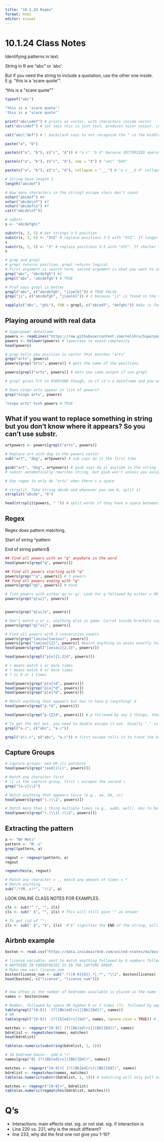 ```yaml
---
title: "10.1.24 Regex"
format: html
editor: visual
---
```


# 10.1.24 Class Notes

Identifying patterns in text.

String in R are "abc" or 'abc'.

But if you need the string to include a quotation, use the other one inside. E.g. "this is a 'scare quote'".

"this is a \"scare quote\""

```r
typeof("abc")

"this is a 'scare quote'"
'this is a "scare quote"'

print("abc\ndef") # prints as vector, with characters inside vector
cat("abc\ndef") # cat says this is just text, produces nicer output. \n is an escape character

cat("abc\"def") # \ backslash says to not recognize the " in the middle as a quotation but as part of the text

paste("a", "b")

paste(c("a", "b"), c("c", "d")) # "a c" "b d" because VECTORIZED operation

paste(c("a", "b"), c("c", "d"), sep = "X") # "aXc" "bXd"

paste(c("a", "b"), c("c", "d"), collapse = "___") # "a c___b d" collapse will give you out 1 vector, connecting output together

# String have length 1
length("abcdef")

# How many characters in the string? escape chars don't count
nchar("abcdef") #6
nchar("abcde\nf") #7
nchar("abcdef\n") #7
cat(("abcde\nf"))

# substr
s <- "abcdefghi"

substr(s, 3, 5) # Get strings 3-5 position
substr(s, 3, 5) <- "XYZ" # replace positions 3-5 with "XYZ". If longer than 3 characters, it will cut off
s
substr(s, 3, 5) <- "3" # replace positions 3-5 with "XYZ". If shorter than 3 characters, just replace 1
s

# grep and grepl
# grepl returns position, grepl returns logical
# First argument is search term, second argument is what you want to search inside
grep("abc", "abcdefgh") #1
grepl("abc", "abcdefgh") # TRUE

# Prof says grepl is better
grepl("abc", c("abcdefgh", "jioelkl")) # TRUE FALSE
grep("ji", c("abcdefgh", "jioelkl")) # 2 because "ji" is found in the second string

sapply(c("abc", "ghi"), FUN = grepl, c("abcedf", "defghi")) #abc is found in first entry but not second, ghi is found in second entry but not first
```

## Playing around with real data
```r
# Superpower dataframe
powers <- readLines("https://raw.githubusercontent.com/nolshru/SuperpowerRandSelector/main/PlaintextSuperpowerList.txt")
powers <- tolower(powers) # lowercase to avoid complexity
head(powers)

# grep tells you position in vector that matches "arts"
grep("arts", powers)
powers[grep("arts", powers)] # gets the name of the positions

powers[grepl("arts", powers)] # Gets you same output if use grepl

# grepl gives T/F to EVERYONE though, so if it's a dataframe and you want to get binary T/F to put in dataframe, use grepl. grep won't work because it just returns the positions (observation number) that are true

# Does ninpo arts appear in list of powers?
grep("ninpo arts", powers)

"ninpo arts" %in% powers # TRUE
```

## What if you want to replace something in string but you don't know where it appears? So you can't use substr.

```r
artpowers <- powers[grepl("arts", powers)]

# Replace art with dog in the powers vector
sub("art", "dog", artpowers) # sub says do it the first time

gsub("art", "dog", artpowers) # gsub says do it anytime in the string
# substr automatically rewrites string, but gsub won't unless you assign to a df

# Use regex to only do "arts" when there's a space

# strsplit. Take string abcde and whenever you see b, split it
strsplit("abcde", "b")

head(strsplit(powers, " ")) # split words if they have a space between them
```

## Regex

Regex does pattern matching.

Start of string ^pattern

End of string pattern$

```r
## find all powers with an "q" anywhere in the word
head(powers[grep("q", powers)])

## find all powers starting with "q"
powers[grep("^q", powers)] # 3 powers
## find all powers ending with "q"
powers[grep("q$", powers)] # none

# find powers with either qu or qi. Look for q followed by either u OR i []
powers[grep("q[ui]", powers)]


powers[grep("q[ui]e", powers)]

# Don't match u or i, anything else is game. Carrot inside brackets says NOT. outside brackets says START.
powers[grep("q[^ui]", powers)]

# Find all powers with 2 concecutive vowels
powers[grep("[aeiou][aeiou]", powers)]
powers[grep("[aeiou]{2}", powers)] #match anything in aeiou exactly twice. Same ouput as above
head(powers[grepl("[aeiou]{2,3}", powers)])

head(powers[grepl("p[e]{1,2}d", powers)])

# + means match 1 or more times
# * means match 0 or more times
# ? is 0 or 1 times

head(powers[grep("p[e]+d", powers)])
head(powers[grep("p[e]*d", powers)])
head(powers[grep("p[e]?d", powers)])

# Match anything that appears but has to have p (anything) d
head(powers[grep("p.*d", powers)])

head(powers[grep("p.{2}d", powers)]) # p followed by any 2 things, then d

# To get the dot out, you need to double escape it out. Usually "." is any character.
grepl("a.c", c("abc", "a.c"))

grepl("a\\.c", c("abc", "a.c")) # first escape tells it to treat the backspace as a regular character, second is for regex


```

## Capture Groups

```r
# Capture groups: eed OR ili patterns
head(powers[grep("(eed|ili)", powers)])

# Match any character first
# \1 is the capture group, first \ escapes the second \
grep("[a-z]\\1")

# Match anything that appears twice (e.g., aa, bb, cc)
head(powers[grep("(.)\\1", powers)])

# Match more than 1 thing multiple times (e.g., aabb, eell). Has to be consecutive
head(powers[grep("(.)\\1(.)\\2", powers)])
```

## Extracting the pattern
```r
a <- "NY Mets"
pattern <- "M..s"
grepl(pattern, a)

regout <- regexpr(pattern, a)
regout

regmatches(a, regout)

# Match any character = ., match any amount of times = *
# Match anything
sub(".*(M..s)*", "\\1", a)
```

LOOK ONLINE CLASS NOTES FOR EXAMPLES.

```r
ils <- sub("^ ", "", ils)
ils <- sub(" $", "", ils) # This will still give "" as answer

# To get rid of "":
ils <- sub(" $", "$", ils)  #"$" signifies the END of the string, will get rid of "" as an answer
```


## Airbnb example
```r
boston <- read.csv("https://data.insideairbnb.com/united-states/ma/boston/2024-06-22/visualisations/listings.csv")

# license variable: want to match anything followed by 6 numbers followed by anything
# ANYTHING IN PARENTHESES IS IN THE CAPTURE GROUP.
# Make new vari license_num
boston$license_num <- sub(".*([0-9]{6}).*|.*", "\\1", boston$license)
head(boston[, c("license", "license_num")])


# How often is the number of bedrooms available is placed in the name - is this a common practice? 
names <- boston$name

# Number, followed by space OR hyphen 0 or 1 times (?), followed by uppercase or lower case B, followed by "ed", followed by r or s, or some combination of BbDd
table(grepl("[0-9][ -]?([Bb]ed[rs]|[Bb][Dd])", names))
# OR
table(grepl("[0-9][ -]?([b]ed[rs]|bd)", names, ignore.case = TRUE)) # ignore.case doesn't do ed/rs

matches <- regexpr("[0-9][ ]?([Bb]ed[rs]|[Bb][Dd])", names)
bdrmlist <- regmatches(names, matches)
head(bdrmlist)

table(as.numeric(substring(bdrmlist, 1, 1)))

# 10 bedroom house-- add a "+"
names[grep("0[ ]?([Bb]ed[rs]|[Bb][Dd])", names)]

matches <- regexpr("[0-9]+[ ]?([Bb]ed[rs]|[Bb][Dd])", names)
bdrmlist <- regmatches(names, matches)
table(as.numeric(substr(bdrmlist, 1, 1))) # substring will only pull out the 1st position

matches <- regexpr("[0-9]+", bdrmlist)
table(as.numeric(regmatches(bdrmlist, matches)))
```

# Q's
- Interactions: main effects stat. sig. or not stat. sig. if interaction is
- Line 220 vs. 221, why is the result different? 
- line 233, why did the first one not give you 1-10?














